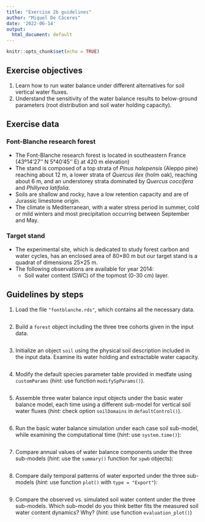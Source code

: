 ```yaml
---
title: "Exercise 2b guidelines"
author: "Miquel De Cáceres"
date: '2022-06-14'
output:
  html_document: default
---
```


```r
knitr::opts_chunk$set(echo = TRUE)
```



## Exercise objectives

  1. Learn how to run water balance under different alternatives for soil vertical water fluxes.
  2. Understand the sensitivity of the water balance results to below-ground parameters (root distribution and soil water holding capacity).


## Exercise data
### Font-Blanche research forest

 + The Font-Blanche research forest is located in southeastern France (43º14'27'' N 5°40'45'' E) at 420 m elevation)
 + The stand is composed of a top strata of *Pinus halepensis* (Aleppo pine) reaching about 12 m, a lower strata of *Quercus ilex* (holm oak), reaching about 6 m, and an understorey strata dominated by *Quercus coccifera* and *Phillyrea latifolia*. 
 + Soils are shallow and rocky, have a low retention capacity and are of Jurassic limestone origin. 
 + The climate is Mediterranean, with a water stress period in summer, cold or mild winters and most precipitation occurring between September and May. 


### Target stand

+ The experimental site, which is dedicated to study forest carbon and water cycles, has an enclosed area of 80×80 m but our target stand is a quadrat of dimensions 25×25 m. 
+ The following observations are available for year 2014:
   + Soil water content (SWC) of the topmost (0-30 cm) layer.

## Guidelines by steps

1. Load the file `"fontblanche.rds"`, which contains all the necessary data.

```r

```

2. Build a `forest` object including the three tree cohorts given in the input data.

```r

```

3. Initialize an object `soil` using the physical soil description included in the input data. Examine its water holding and extractable water capacity.

```r

```

4. Modify the default species parameter table provided in medfate using `customParams` (*hint*: use function `modifySpParams()`).

```r

```

5. Assemble three water balance input objects under the basic water balance model, each time using a different sub-model for vertical soil water fluxes (*hint*: check option `soilDomains` in `defaultControl()`).

```r

```

6. Run the basic water balance simulation under each case soil sub-model, while examining the computational time (*hint*: use `system.time()`):

```r

```

7. Compare annual values of water balance components under the three sub-models (*hint*: use the `summary()` function for `spwb` objects):

```r

```

8. Compare daily temporal patterns of water exported under the three sub-models (*hint*: use function `plot()` with `type = "Export"`):

```r

```

9. Compare the observed vs. simulated soil water content under the three sub-models. Which sub-model do you think better fits the measured soil water content dynamics? Why? (*hint*: use function `evaluation_plot()`)

```r

```

